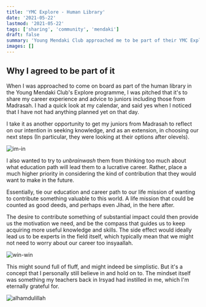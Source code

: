 ```yaml
---
title: 'YMC Explore - Human Library'
date: '2021-05-22'
lastmod: '2021-05-22'
tags: ['sharing', 'community', 'mendaki']
draft: false
summary: 'Young Mendaki Club approached me to be part of their YMC Explore programme as part of their Human Library. This was why I agreed right away.'
images: []
---
```


## Why I agreed to be part of it

When I was approached to come on board as part of the human library in the Young Mendaki Club's Explore programme, I was pitched that it's to share my career experience and advice to juniors including those from Madrasah. I had a quick look at my calendar, and said yes when I noticed that I have not had anything planned yet on that day.

I take it as another opportunity to get my juniors from Madrasah to reflect on our intention in seeking knowledge, and as an extension, in choosing our next steps (In particular, they were looking at their options after olevels).

![im-in](https://media.giphy.com/media/mGDvFv4tWxzZcw4Bn6/giphy.gif)

I also wanted to try to _unbrainwash_ them from thinking too much about what education path will lead them to a lucrative career. Rather, place a much higher priority in considering the kind of contribution that they would want to make in the future.

Essentially, tie our education and career path to our life mission of wanting to contribute something valuable to this world. A life mission that could be counted as good deeds, and perhaps even Jihad, in the here after.

The desire to contribute something of substantial impact could then provide us the motivation we need, and be the compass that guides us to keep acquiring more useful knowledge and skills. The side effect would ideally lead us to be experts in the field itself, which typically mean that we might not need to worry about our career too insyaallah.  

![win-win](https://media.giphy.com/media/mPBjye7w4SBlHjR6ZF/giphy.gif)

This might sound full of fluff, and might indeed be simplistic. But it's a concept that I personally still believe in and hold on to. The mindset itself was something my teachers back in Irsyad had instilled in me, which I'm eternally grateful for.

![alhamdulillah](https://media.giphy.com/media/Lo0nPdfDZHiZiQZFJu/giphy.gif)
